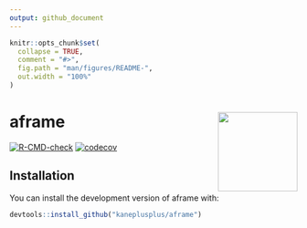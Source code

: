 ```yaml
---
output: github_document
---
```


<!-- README.md is generated from README.Rmd. Please edit that file -->

```r
knitr::opts_chunk$set(
  collapse = TRUE,
  comment = "#>",
  fig.path = "man/figures/README-",
  out.width = "100%"
)
```

# aframe <a href='https://github.com/kaneplusplus/aframe'><img src='https://upload.wikimedia.org/wikipedia/commons/thumb/8/88/The_Bennati_House%2C_Lake_Arrowhead%2C_California.jpg/2560px-The_Bennati_House%2C_Lake_Arrowhead%2C_California.jpg' align="right" height="139" /></a>


<!-- badges: start -->
[![R-CMD-check](https://github.com/kaneplusplus/aframe/workflows/R-CMD-check/badge.svg)](https://github.com/kaneplusplus/aframe/actions)
[![codecov](https://codecov.io/gh/kaneplusplus/aframe/branch/main/graph/badge.svg?token=I5U7HJY9GG)](https://codecov.io/gh/kaneplusplus/aframe)
<!-- badges: end -->

## Installation

You can install the development version of aframe with:

``` r
devtools::install_github("kaneplusplus/aframe")
```

